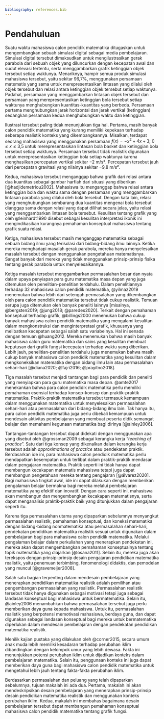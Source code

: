 ```yaml
---
bibliography: references.bib
---
```


# Pendahuluan

Suatu waktu mahasiswa calon pendidik matematika ditugaskan untuk mengembangkan sebuah simulasi digital sebagai media pembelajaran. Simulasi digital tersebut dimaksudkan untuk mengilustrasikan gerak parabola dari sebuah objek yang diluncurkan dengan kecepatan awal dan sudut elevasi tertentu, serta menggambarkan grafik ketinggian objek tersebut setiap waktunya. Menariknya, hampir semua produk simulasi mahasiswa tersebut, yaitu sekitar 96,7%, menggunakan persamaan matematis yang sama untuk merepresentasikan lintasan yang dilalui oleh objek tersebut dan relasi antara ketinggian objek tersebut setiap waktunya. Padahal, persamaan yang menggambarkan lintasan objek tersebut dan persamaan yang merepresentasikan ketinggian bola tersebut setiap waktunya menghubungkan kuantitas-kuantitas yang berbeda. Persamaan pertama menghubungkan jarak horizontal dan jarak vertikal (ketinggian) sedangkan persamaan kedua menghubungkan waktu dan ketinggian.

Ilustrasi tersebut paling tidak menunjukkan tiga hal. Pertama, masih banyak calon pendidik matematika yang kurang memiliki kepekaan terhadap seberapa realistik konteks yang dikembangkannya. Misalkan, terdapat seorang mahasiswa yang menggunakan persamaan $f(x)=-x^2+4x+3\text{; }0\leq x\leq\text{3,5}$ untuk merepresentasikan lintasan bola basket dan ketinggian bola tersebut setiap waktunya. Persamaan tersebut tidak realistik digunakan untuk merepresentasikan ketinggian bola setiap waktunya karena menghasilkan percepatan vertikal sekitar $-2$ m/s². Percepatan tersebut jauh dari percepatan gravitasi yang nilainya sekitar $-\text{9,8}$ m/s².

Kedua, mahasiswa tersebut menganggap bahwa grafik dari relasi antara dua kuantitas sebagai gambar harfiah dari situasi yang diberikan [@hadjidemetriou2002]. Mahasiswa itu menganggap bahwa relasi antara ketinggian bola dan waktu sama dengan persamaan yang menggambarkan lintasan parabola yang dilalui oleh bola tersebut. Dengan kata lain, relasi yang menghubungkan sembarang dua kuantitas mengenai bola tersebut dianggap sama dengan relasi yang dapat dilihat secara jelas, yaitu relasi yang menggambarkan lintasan bola tersebut. Kesulitan tentang grafik yang oleh @leinhardt1990 disebut sebagai kesulitan interpretasi ikonik ini mengindikasikan kurangnya pemahaman konseptual mahasiswa tentang grafik suatu relasi.

Ketiga, mahasiswa tersebut masih menganggap matematika sebagai sebuah bidang ilmu yang terisolasi dari bidang-bidang ilmu lainnya. Ketika mereka menghadapi masalah gerak parabola, mereka hanya menyelesaikan masalah tersebut dengan menggunakan pengetahuan matematisnya. Sangat banyak dari mereka yang tidak menggunakan prinsip-prinsip fisika tentang gerak parabola untuk menyelesaikannya.

Ketiga masalah tersebut menggambarkan permasalahan besar dan nyata dalam upaya penyiapan para guru matematika masa depan yang juga ditemukan oleh penelitian-penelitian terdahulu. Dalam penelitiannya terhadap 32 mahasiswa calon pendidik matematika, @yilmaz2019 menemukan bahwa lebih dari setengah permasalahan yang dikembangkan oleh para calon pendidik matematika tersebut tidak cukup realistik. Temuan serupa juga ditemukan oleh banyak peneliti lainnya [misalnya, @bergsten2019; @jung2018; @paredes2020]. Terkait dengan pemahaman konseptual terhadap grafik, @billings2000 menemukan bahwa cukup banyak mahasiswa calon pendidik matematika yang mengalami kesulitan dalam mengkonstruksi dan menginterpretasi grafik, khususnya yang melibatkan kecepatan sebagai salah satu variabelnya. Hal ini senada dengan temuan @huang2012. Mereka menemukan bahwa masih banyak mahasiswa calon guru matematika dan sains yang kesulitan membuat keputusan dari grafik fungsi kecepatan terhadap waktu yang diberikan. Lebih jauh, penelitian-penelitian terdahulu juga menemukan bahwa masih cukup banyak mahasiswa calon pendidik matematika yang kesulitan dalam mengkoneksikan matematika dengan bidang ilmu lain atau permasalahan sehari-hari [@diana2020; @fajri2016; @prayitno2018].

Tiga masalah tersebut menjadi tantangan bagi para pendidik dan peneliti yang menyiapkan para guru matematika masa depan. @amte2017 menekankan bahwa para calon pendidik matematika perlu memiliki pemahaman esensial terhadap konsep-konsep dan praktik-praktik matematika. Praktik-praktik matematika tersebut termasuk kemampuan dalam menggunakan matematika untuk menyelesaikan permasalahan sehari-hari atau permasalahan dari bidang-bidang ilmu lain. Tak hanya itu, para calon pendidik matematika juga perlu dibekali kemampuan untuk mendesain aktivitas pembelajaran yang membuat peserta didik semangat belajar dan memahami kegunaan matematika bagi dirinya [@ainley2006].

Tantangan-tantangan tersebut dapat didekati dengan menggunakan apa yang disebut oleh @grossman2009 sebagai kerangka kerja "*teaching of practice*". Satu dari tiga konsep yang dikenalkan dalam kerangka kerja tersebut adalah *approximations of practice* atau pendekatan praktik. Berdasarkan ide ini, para mahasiswa calon pendidik matematika perlu mendapatkan kesempatan untuk terlibat dalam praktik-praktik mendasar dalam pengajaran matematika. Praktik seperti ini tidak hanya dapat membangun kecakapan matematis mahasiswa tetapi juga dapat membangun pengetahuan mereka tentang pengajaran [@álvarez2020]. Bagi mahasiswa tingkat awal, ide ini dapat dilakukan dengan memberikan pengalaman belajar bermakna bagi mereka melalui pembelajaran matematika yang efektif dan inovatif. Dengan cara seperti ini, mahasiswa akan membangun dan mengembangkan kecakapan matematisnya, serta dapat menganalisis praktik-praktik baik yang ditunjukkan dalam pengajaran seperti itu.

Karena tiga permasalahan utama yang dipaparkan sebelumnya menyangkut permasalahan realistik, pemahaman konseptual, dan koneksi matematika dengan bidang-bidang nonmatematika atau permasalahan sehari-hari, pendekatan pendidikan matematika realistik sesuai untuk digunakan dalam pembelajaran bagi para mahasiswa calon pendidik matematika. Melalui pengalaman belajar dalam perkuliahan yang menerapkan pendekatan ini, mereka akan dapat mengembangkan pemahaman konseptualnya tentang topik matematika yang diajarkan [@osana2011]. Selain itu, mereka juga akan terekspos dengan prinsip-prinsip desain pengajaran pendidikan matematika realistik, yaitu penemuan terbimbing, fenomenologi didaktis, dan pemodelan yang muncul [@gravemeijer2008].

Salah satu bagian terpenting dalam mendesain pembelajaran yang menerapkan pendidikan matematika realistik adalah pemilihan atau pengembangan permasalahan yang realistik. Permasalahan realistik tersebut tidak hanya digunakan sebagai motivasi tetapi juga sebagai landasan konseptual bagi mahasiswa untuk bermatematika. Selain itu, @ainley2006 menambahkan bahwa permasalahan tersebut juga perlu memberikan daya guna kepada mahasiswa. Untuk itu, permasalahan realistik yang berpotensi memotivasi mahasiswa, berdaya guna, dan dapat digunakan sebagai landasan konseptual bagi mereka untuk bermatematika diperlukan dalam mendesain pembelajaran dengan pendekatan pendidikan matematika realistik.

Menilik kajian pustaka yang dilakukan oleh @corner2015, secara umum anak muda lebih memiliki kesadaran terhadap perubahan iklim dibandingkan dengan kelompok umur yang lebih dewasa. Fakta ini menunjukkan potensi perubahan iklim untuk dijadikan konteks dalam pembelajaran matematika. Selain itu, penggunaan konteks ini juga dapat memberikan daya guna bagi mahasiswa calon pendidik matematika untuk mengetahui lebih jauh tentang fakta-fakta perubahan iklim.

Berdasarkan permasalahan dan peluang yang telah dipaparkan sebelumnya, tujuan makalah ini ada dua. Pertama, makalah ini akan mendeskripsikan desain pembelajaran yang menerapkan prinsip-prinsip desain pendidikan matematika realistik dan menggunakan konteks perubahan iklim. Kedua, makalah ini membahas bagaimana desain pembelajaran tersebut dapat membangun pemahaman konseptual mahasiswa calon pendidik matematika tentang grafik fungsi.

